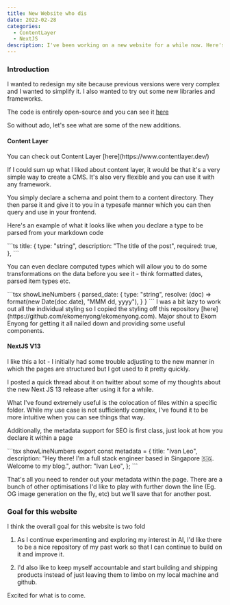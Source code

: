 ```yaml
---
title: New Website who dis
date: 2022-02-28
categories:
  - ContentLayer
  - NextJS
description: I've been working on a new website for a while now. Here's what I've learned.
---
```


### Introduction

I wanted to redesign my site because previous versions were very complex and I wanted to simplify it. I also wanted to try out some new libraries and frameworks.

The code is entirely open-source and you can see it [here](https://github.com/ivanleomk/personal_website_v3)

So without ado, let's see what are some of the new additions.

#### Content Layer

<Callout>
  You can check out Content Layer [here](https://www.contentlayer.dev/)
</Callout>

<StaticTweet id="1642958447120646144" />

If I could sum up what I liked about content layer, it would be that it's a very simple way to create a CMS. It's also very flexible and you can use it with any framework.

You simply declare a schema and point them to a content directory. They then parse it and give it to you in a typesafe manner which you can then query and use in your frontend.

Here's an example of what it looks like when you declare a type to be parsed from your markdown code

<CodeTitle title="normal_types.ts" lang="ts" />
```ts
title: {
      type: "string",
      description: "The title of the post",
      required: true,
    },
```

You can even declare computed types which will allow you to do some transformations on the data before you see it - think formatted dates, parsed item types etc.

<CodeTitle title="computed_types.ts" lang="ts" />
```tsx showLineNumbers
{
  parsed_date: {
      type: "string",
      resolve: (doc) => format(new Date(doc.date), "MMM dd, yyyy"),
    }
}
```

<Callout>
  I was a bit lazy to work out all the individual styling so I copied the
  styling off this repository
  [here](https://github.com/ekomenyong/ekomenyong.com). Major shout to Ekom
  Enyong for getting it all nailed down and providing some useful components.
</Callout>

#### NextJS V13

I like this a lot - I initially had some trouble adjusting to the new manner in which the pages are structured but I got used to it pretty quickly.

I posted a quick thread about it on twitter about some of
my thoughts about the new Next JS 13 release after using it for a while.

<StaticTweet id="1647619002162884609" />

What I've found extremely useful is the colocation of files within a specific folder. While my use case is not sufficiently complex, I've found it to be more intuitive when you can see things that way.

Additionally, the metadata support for SEO is first class, just look at how you declare it within a page

<CodeTitle title="page.ts" lang="ts" />
```tsx showLineNumbers
export const metadata = {
  title: "Ivan Leo",
  description:
    "Hey there! I'm a full stack engineer based in Singapore 🇸🇬. Welcome to my blog.",
  author: "Ivan Leo",
};
```

That's all you need to render out your metadata within the page. There are a bunch of other optimisations I'd like to play with further down the line (Eg. OG image generation on the fly, etc) but we'll save that for another post.

### Goal for this website

I think the overall goal for this website is two fold

1. As I continue experimenting and exploring my interest in AI, I'd like there to be a nice repository of my past work so that I can continue to build on it and improve it.

2. I'd also like to keep myself accountable and start building and shipping products instead of just leaving them to limbo on my local machine and github.

Excited for what is to come.
